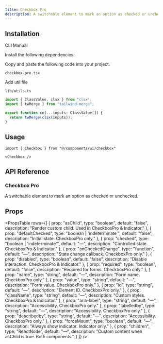 ```yaml
---
title: Checkbox Pro
description: A switchable element to mark an option as checked or unchecked.
---
```


<ComponentPreview
  name="checkboxpro-demo"
  className=""
  description=""
/>

## Installation

<Tabs defaultValue="cli" className="w-full">
  <TabsList>
    <TabsTrigger value="cli">CLI</TabsTrigger>
    <TabsTrigger value="manual">Manual</TabsTrigger>
  </TabsList>
  <TabsContent value="cli">
    <PkgOptions name="checkbox-pro" />
  </TabsContent>
  <TabsContent value="manual">
    <Steps>

<Step>Install the following dependencies:</Step>
<DepsOptions name="framer-motion" />

<Step>Copy and paste the following code into your project.</Step>
<p>
  <code>checkbox-pro.tsx</code>
</p>
<ComponentSource name="checkbox-pro" />

<Step>Add util file</Step>

<p>
  <code>lib/utils.ts</code>
</p>

```jsx
import { ClassValue, clsx } from "clsx";
import { twMerge } from "tailwind-merge";

export function cn(...inputs: ClassValue[]) {
  return twMerge(clsx(inputs));
}
```

</Steps>
  </TabsContent>
</Tabs>

## Usage

```tsx
import { Checkbox } from "@/components/ui/checkbox"
```

```tsx
<Checkbox />
```


## API Reference

### Checkbox Pro

A switchable element to mark an option as checked or unchecked.

## Props

<PropsTable
  rows={[
    {
      prop: "asChild",
      type: "boolean",
      default: "false",
      description: "Render custom child. Used in CheckboxPro & Indicator."
    },
    {
      prop: "defaultChecked",
      type: "boolean | 'indeterminate'",
      default: "false",
      description: "Initial state. CheckboxPro only."
    },
    {
      prop: "checked",
      type: "boolean | 'indeterminate'",
      default: "—",
      description: "Controlled state. CheckboxPro & Indicator."
    },
    {
      prop: "onCheckedChange",
      type: "function",
      default: "—",
      description: "State change callback. CheckboxPro only."
    },
    {
      prop: "disabled",
      type: "boolean",
      default: "false",
      description: "Disable interaction. CheckboxPro & Indicator."
    },
    {
      prop: "required",
      type: "boolean",
      default: "false",
      description: "Required for forms. CheckboxPro only."
    },
    {
      prop: "name",
      type: "string",
      default: "—",
      description: "Form name. CheckboxPro only."
    },
    {
      prop: "value",
      type: "string",
      default: "—",
      description: "Form value. CheckboxPro only."
    },
    {
      prop: "id",
      type: "string",
      default: "—",
      description: "Element ID. CheckboxPro only."
    },
    {
      prop: "className",
      type: "string",
      default: "—",
      description: "Custom styles. CheckboxPro & Indicator."
    },
    {
      prop: "aria-label",
      type: "string",
      default: "—",
      description: "Accessibility. CheckboxPro only."
    },
    {
      prop: "labelledby",
      type: "string",
      default: "—",
      description: "Accessibility. CheckboxPro only."
    },
    {
      prop: "describedby",
      type: "string",
      default: "—",
      description: "Accessibility. CheckboxPro only."
    },
    {
      prop: "forceMount",
      type: "boolean",
      default: "—",
      description: "Always show indicator. Indicator only."
    },
    {
      prop: "children",
      type: "ReactNode",
      default: "—",
      description: "Custom content when asChild is true. Both components."
    }
  ]}
/>

